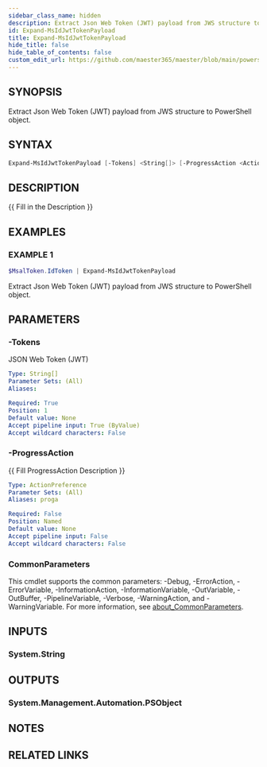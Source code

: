 ```yaml
---
sidebar_class_name: hidden
description: Extract Json Web Token (JWT) payload from JWS structure to PowerShell object.
id: Expand-MsIdJwtTokenPayload
title: Expand-MsIdJwtTokenPayload
hide_title: false
hide_table_of_contents: false
custom_edit_url: https://github.com/maester365/maester/blob/main/powershell/public/Expand-MsIdJwtTokenPayload.ps1
---
```


## SYNOPSIS

Extract Json Web Token (JWT) payload from JWS structure to PowerShell object.

## SYNTAX

```powershell
Expand-MsIdJwtTokenPayload [-Tokens] <String[]> [-ProgressAction <ActionPreference>] [<CommonParameters>]
```

## DESCRIPTION

\{\{ Fill in the Description \}\}

## EXAMPLES

### EXAMPLE 1

```powershell
$MsalToken.IdToken | Expand-MsIdJwtTokenPayload
```

Extract Json Web Token (JWT) payload from JWS structure to PowerShell object.

## PARAMETERS

### -Tokens

JSON Web Token (JWT)

```yaml
Type: String[]
Parameter Sets: (All)
Aliases:

Required: True
Position: 1
Default value: None
Accept pipeline input: True (ByValue)
Accept wildcard characters: False
```

### -ProgressAction

\{\{ Fill ProgressAction Description \}\}

```yaml
Type: ActionPreference
Parameter Sets: (All)
Aliases: proga

Required: False
Position: Named
Default value: None
Accept pipeline input: False
Accept wildcard characters: False
```

### CommonParameters

This cmdlet supports the common parameters: -Debug, -ErrorAction, -ErrorVariable, -InformationAction, -InformationVariable, -OutVariable, -OutBuffer, -PipelineVariable, -Verbose, -WarningAction, and -WarningVariable. For more information, see [about_CommonParameters](http://go.microsoft.com/fwlink/?LinkID=113216).

## INPUTS

### System.String

## OUTPUTS

### System.Management.Automation.PSObject

## NOTES

## RELATED LINKS
